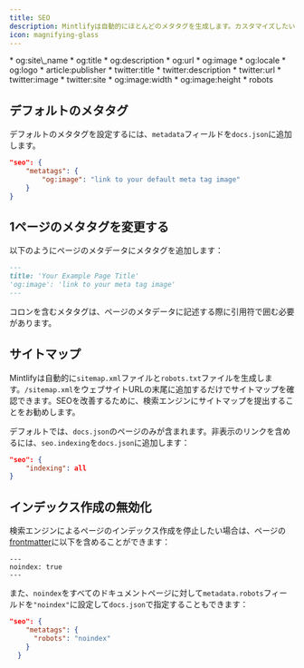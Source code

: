 ```yaml
---
title: SEO
description: Mintlifyは自動的にほとんどのメタタグを生成します。カスタマイズしたい場合は、docs.jsonでデフォルト値を設定するか、ページごとに変更することができます。
icon: magnifying-glass
---
```


<Accordion title="Supported Meta Tags">
  * og:site\_name
  * og:title
  * og:description
  * og:url
  * og:image
  * og:locale
  * og:logo
  * article:publisher
  * twitter:title
  * twitter:description
  * twitter:url
  * twitter:image
  * twitter:site
  * og:image:width
  * og:image:height
  * robots
</Accordion>

## デフォルトのメタタグ

デフォルトのメタタグを設定するには、`metadata`フィールドを`docs.json`に追加します。

```json
"seo": {
    "metatags": {
        "og:image": "link to your default meta tag image"
    }
}
```

## 1ページのメタタグを変更する

以下のようにページのメタデータにメタタグを追加します：

```md
---
title: 'Your Example Page Title'
'og:image': 'link to your meta tag image'
---
```

<Warning>
  コロンを含むメタタグは、ページのメタデータに記述する際に引用符で囲む必要があります。
</Warning>

## サイトマップ

Mintlifyは自動的に`sitemap.xml`ファイルと`robots.txt`ファイルを生成します。`/sitemap.xml`をウェブサイトURLの末尾に追加するだけでサイトマップを確認できます。SEOを改善するために、検索エンジンにサイトマップを提出することをお勧めします。

デフォルトでは、`docs.json`のページのみが含まれます。非表示のリンクを含めるには、`seo.indexing`を`docs.json`に追加します：

```json
"seo": {
    "indexing": all
}
```

## インデックス作成の無効化

検索エンジンによるページのインデックス作成を停止したい場合は、ページの[frontmatter](/page)に以下を含めることができます：

```
---
noindex: true
---
```

また、`noindex`をすべてのドキュメントページに対して`metadata.robots`フィールドを`"noindex"`に設定して`docs.json`で指定することもできます：

```json
"seo": {
    "metatags": {
      "robots": "noindex"
    }
  }
```
